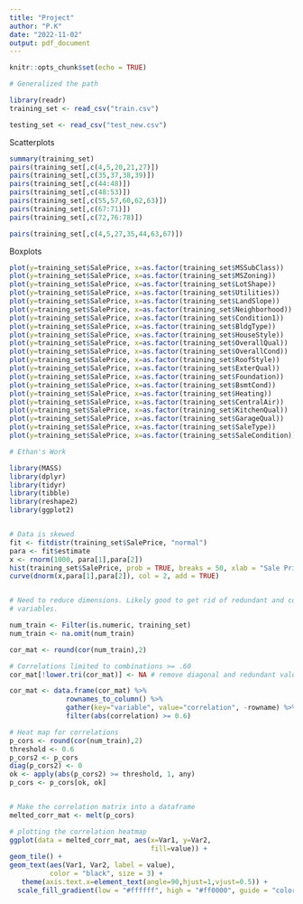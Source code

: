 ```yaml
---
title: "Project"
author: "P.K"
date: "2022-11-02"
output: pdf_document
---
```


```r
knitr::opts_chunk$set(echo = TRUE)
```

```r

# Generalized the path

library(readr)
training_set <- read_csv("train.csv")

testing_set <- read_csv("test_new.csv")

```

Scatterplots

```r
summary(training_set)
pairs(training_set[,c(4,5,20,21,27)])
pairs(training_set[,c(35,37,38,39)])
pairs(training_set[,c(44:48)])
pairs(training_set[,c(48:53)])
pairs(training_set[,c(55,57,60,62,63)])
pairs(training_set[,c(67:71)])
pairs(training_set[,c(72,76:78)])

pairs(training_set[,c(4,5,27,35,44,63,67)])
```

Boxplots

```r
plot(y=training_set$SalePrice, x=as.factor(training_set$MSSubClass))
plot(y=training_set$SalePrice, x=as.factor(training_set$MSZoning))
plot(y=training_set$SalePrice, x=as.factor(training_set$LotShape))
plot(y=training_set$SalePrice, x=as.factor(training_set$Utilities))
plot(y=training_set$SalePrice, x=as.factor(training_set$LandSlope))
plot(y=training_set$SalePrice, x=as.factor(training_set$Neighborhood))
plot(y=training_set$SalePrice, x=as.factor(training_set$Condition1))
plot(y=training_set$SalePrice, x=as.factor(training_set$BldgType))
plot(y=training_set$SalePrice, x=as.factor(training_set$HouseStyle))
plot(y=training_set$SalePrice, x=as.factor(training_set$OverallQual))
plot(y=training_set$SalePrice, x=as.factor(training_set$OverallCond))
plot(y=training_set$SalePrice, x=as.factor(training_set$RoofStyle))
plot(y=training_set$SalePrice, x=as.factor(training_set$ExterQual))
plot(y=training_set$SalePrice, x=as.factor(training_set$Foundation))
plot(y=training_set$SalePrice, x=as.factor(training_set$BsmtCond))
plot(y=training_set$SalePrice, x=as.factor(training_set$Heating))
plot(y=training_set$SalePrice, x=as.factor(training_set$CentralAir))
plot(y=training_set$SalePrice, x=as.factor(training_set$KitchenQual))
plot(y=training_set$SalePrice, x=as.factor(training_set$GarageQual))
plot(y=training_set$SalePrice, x=as.factor(training_set$SaleType))
plot(y=training_set$SalePrice, x=as.factor(training_set$SaleCondition))
```


```r

# Ethan's Work

library(MASS)
library(dplyr)
library(tidyr)
library(tibble)
library(reshape2)
library(ggplot2)


# Data is skewed
fit <- fitdistr(training_set$SalePrice, "normal")
para <- fit$estimate
x <- rnorm(1000, para[1],para[2])
hist(training_set$SalePrice, prob = TRUE, breaks = 50, xlab = "Sale Price ($)", ylab = "Density")
curve(dnorm(x,para[1],para[2]), col = 2, add = TRUE)


# Need to reduce dimensions. Likely good to get rid of redundant and correlated 
# variables.

num_train <- Filter(is.numeric, training_set)
num_train <- na.omit(num_train)

cor_mat <- round(cor(num_train),2)

# Correlations limited to combinations >= .60
cor_mat[!lower.tri(cor_mat)] <- NA # remove diagonal and redundant values

cor_mat <- data.frame(cor_mat) %>%
              rownames_to_column() %>%
              gather(key="variable", value="correlation", -rowname) %>%
              filter(abs(correlation) >= 0.6)

# Heat map for correlations
p_cors <- round(cor(num_train),2)
threshold <- 0.6
p_cors2 <- p_cors
diag(p_cors2) <- 0
ok <- apply(abs(p_cors2) >= threshold, 1, any)
p_cors <- p_cors[ok, ok]


# Make the correlation matrix into a dataframe
melted_corr_mat <- melt(p_cors)

# plotting the correlation heatmap
ggplot(data = melted_corr_mat, aes(x=Var1, y=Var2,
                                   fill=value)) +
geom_tile() +
geom_text(aes(Var1, Var2, label = value),
          color = "black", size = 3) +
   theme(axis.text.x=element_text(angle=90,hjust=1,vjust=0.5)) +
  scale_fill_gradient(low = "#ffffff", high = "#ff0000", guide = "colorbar")
```
